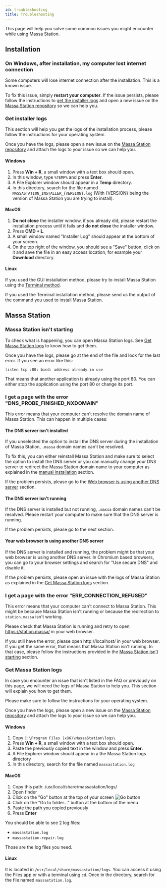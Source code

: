 ```yaml
---
id: troubleshooting
title: Troubleshooting
---
```


This page will help you solve some common issues you might encounter while using Massa Station.

## Installation

### On Windows, after installation, my computer lost internet connection

Some computers will lose internet connection after the installation. This is a known issue.

To fix this issue, simply **restart your computer**.
If the issue persists, please follow the instructions to [get the installer logs](#get-installer-logs) and open a new issue on the
[Massa Station repository](https://github.com/massalabs/station/issues/new?assignees=&labels=issue%3Abug&projects=&template=bug.md&title=)
so we can help you.

### Get installer logs

This section will help you get the logs of the installation process, please follow the instructions for your operating system.

Once you have the logs, please open a new issue on the
[Massa Station repository](https://github.com/massalabs/station/issues/new?assignees=&labels=issue%3Abug&projects=&template=bug.md&title=)
and attach the logs to your issue so we can help you.

#### Windows

1. Press **Win + R**, a small window with a text box should open.
2. In this window, type `%TEMP%` and press **Enter**.
3. A File Explorer window should appear in a **Temp** directory.
4. In this directory, search for the file named `MASSASTATION_INSTALLER_{VERSION}.log`
   (With {VERSION} being the version of Massa Station you are trying to install).

#### MacOS

1. **Do not close** the installer window, if you already did, please restart the installation process until
   it fails and **do not close** the installer window.
2. Press **CMD + L**.
3. A small window named "Installer Log" should appear at the bottom of your screen.
4. On the top right of the window, you should see a "Save" button, click on it and save the file in an easy
   access location, for example your **Download** directory.

#### Linux

If you used the GUI installation method, please try to install Massa Station using the [Terminal method](/docs/massaStation/install#terminal-installation-using-apt).

If you used the Terminal installation method, please send us the output of the command you used to install Massa Station.

## Massa Station

### Massa Station isn't starting

To check what is happening, you can open Massa Station logs. See [Get Massa Station logs](#get-massa-station-logs) to know how to get them.

Once you have the logs, please go at the end of the file and look for the last error. If you see an error like this:

```
listen tcp :80: bind: address already in use
```

That means that another application is already using the port 80. You can either stop the application using the port 80 or change its port.

### I get a page with the error "DNS_PROBE_FINISHED_NXDOMAIN"

This error means that your computer can't resolve the domain name of Massa Station. This can happen in multiple cases:

#### The DNS server isn't installed

If you unselected the option to install the DNS server during the installation of Massa Station, `.massa` domain names can't be resolved.

To fix this, you can either reinstall Massa Station and make sure to select the option to install the DNS server
or you can manually change your DNS server to redirect the Massa Station domain name to your computer as explained in
the [manual installation](/docs/massaStation/manual-install#handle-massa-redirection) section.

If the problem persists, please go to the [Web browser is using another DNS server](#your-web-browser-is-using-another-dns-server) section.

#### The DNS server isn't running

If the DNS server is installed but not running, `.massa` domain names can't be resolved.
Please restart your computer to make sure that the DNS server is running.

If the problem persists, please go to the next section.

#### Your web browser is using another DNS server

If the DNS server is installed and running, the problem might be that your web browser is using another DNS server.
In Chromium based browsers, you can go to your browser settings and search for "Use secure DNS" and disable it.

If the problem persists, please open an issue with the logs of Massa Station as explained in the
[Get Massa Station logs](#get-massa-station-logs) section.

### I get a page with the error "ERR_CONNECTION_REFUSED"

This error means that your computer can't connect to Massa Station.
This might be because Massa Station isn't running or because the redirection to `station.massa` isn't working.

Please check that Massa Station is running and retry to open https://station.massa/ in your web browser.

If you still have the error, please open http://localhost/ in your web browser.
If you get the same error, that means that Massa Station isn't running. In that case, please follow the instructions provided in the [Massa Station isn't starting](#massa-station-isnt-starting) section.

### Get Massa Station logs

In case you encounter an issue that isn't listed in the FAQ or previously on this page, we will need the logs of Massa Station to help you.
This section will explain you how to get them.

Please make sure to follow the instructions for your operating system.

Once you have the logs, please open a new issue on the
[Massa Station repository](https://github.com/massalabs/station/issues/new?assignees=&labels=issue%3Abug&projects=&template=bug.md&title=)
and attach the logs to your issue so we can help you.

#### Windows

1. Copy `C:\Program Files (x86)\MassaStation\logs\`
2. Press **Win + R**, a small window with a text box should open.
3. Paste the previously copied text in the window and press **Enter**.
4. A File Explorer window should appear in a the Massa Station logs directory
5. In this directory, search for the file named `massastation.log`

#### MacOS

1. Copy this path: /usr/local/share/massastation/logs/
2. Open finder
3. Click on the "Go" button at the top of your screen
   ![Go button](troubleshooting-finder-go.png)
4. Click on the "Go to folder..." button at the bottom of the menu
5. Paste the path you copied previously
6. Press **Enter**

You should be able to see 2 log files:

- `massastation.log`
- `massastation-repair.log`

Those are the log files you need.

#### Linux

It is located in `/usr/local/share/massastation/logs`. You can access it using the Files app or with a terminal using `cd`.
Once in the directory, search for the file named `massastation.log`.
